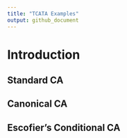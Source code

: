```yaml
---
title: "TCATA Examples"
output: github_document
---
```


# Introduction

## Standard CA

## Canonical CA

## Escofier's Conditional CA